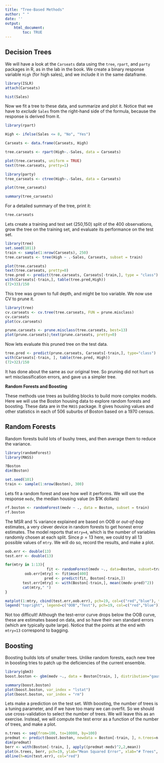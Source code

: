 ```yaml
---
title: "Tree-Based Methods"
author: " "
date: ''
output:
    html_document:  
        toc: TRUE
---
```


\newpage


## Decision Trees

We will have a look at the `Carseats` data using the `tree`, `rpart`, and `party` packages in R, as in the lab in the book. We create a binary response variable `High` (for high sales), and we include it in the same dataframe.

```r
library(ISLR)
attach(Carseats)

hist(Sales)
```

Now we fit a tree to these data, and summarize and plot it. Notice that we have to _exclude_ `Sales` from the right-hand side of the formula, because the response is derived from it.

```r
library(rpart)

High <- ifelse(Sales <= 8, "No", "Yes")

Carseats <- data.frame(Carseats, High)

tree.carseats <- rpart(High~.-Sales, data = Carseats)
```
\newpage

```r
plot(tree.carseats, uniform = TRUE)
text(tree.carseats, pretty=1)
```

```r
library(party)
tree_carseats <- ctree(High~.-Sales, data = Carseats)

plot(tree_carseats)

summary(tree_carseats)
```

For a detailed summary of the tree, print it:

```r
tree.carseats
```

Lets create a training and test set (250,150) split of the 400 observations, grow the tree on the training set, and evaluate its performance on the test set.
```r
library(tree)
set.seed(1011)
train <- sample(1:nrow(Carseats), 250)
tree.carseats <- tree(High ~ .-Sales, Carseats, subset = train)

plot(tree.carseats)
text(tree.carseats, pretty=0)
tree.pred <- predict(tree.carseats, Carseats[-train,], type = "class")
with(Carseats[-train,], table(tree.pred,High))
(72+33)/150
```

This tree was grown to full depth, and might be too variable. We now use CV to prune it.
```r
library(tree)
cv.carseats <- cv.tree(tree.carseats, FUN = prune.misclass)
cv.carseats
plot(cv.carseats)

prune.carseats <- prune.misclass(tree.carseats, best=13)
plot(prune.carseats);text(prune.carseats, pretty=0)
```

Now lets evaluate this pruned tree on the test data.
```r
tree.pred <- predict(prune.carseats, Carseats[-train,], type="class")
with(Carseats[-train, ], table(tree.pred, High))
(72+32)/150
```

It has done about the same as our original tree. So pruning did not hurt us wrt misclassification errors, and gave us a simpler tree.

\newpage

**Random Forests and Boosting**

These methods use trees as building blocks to build more complex models. Here we will use the Boston housing data to explore random forests and boosting. These data are in the `MASS` package.
It gives housing values and other statistics in each of 506 suburbs of Boston based on a 1970 census.

## Random Forests

Random forests build lots of bushy trees, and then average them to reduce the variance.

```r
library(randomForest)
library(MASS)

?Boston
dim(Boston)

set.seed(101)
train <- sample(1:nrow(Boston), 300)
```

Lets fit a random forest and see how well it performs. We will use the response `medv`, the median housing value (in \$1K dollars)

```r
rf.boston <- randomForest(medv ~ ., data = Boston, subset = train)
rf.boston
```
The MSR and % variance explained are based on OOB  or _out-of-bag_ estimates, a very clever device in random forests to get honest error estimates. The model reports that `mtry=4`, which is the number of variables randomly chosen at each split. Since $p=13$ here, we could try all 13 possible values of `mtry`. We will do so, record the results, and make a plot.

```r
oob.err <- double(13)
test.err <- double(13)

for(mtry in 1:13){
                   fit <- randomForest(medv ~., data=Boston, subset=train, mtry=mtry, ntree=400)
         oob.err[mtry] <- fit$mse[400]
                  pred <- predict(fit, Boston[-train,])
        test.err[mtry] <- with(Boston[-train,], mean((medv-pred)^2))
        cat(mtry," ")
}

matplot(1:mtry, cbind(test.err,oob.err), pch=19, col=c("red","blue"), type="b", ylab="Mean Squared Error")
legend("topright", legend=c("OOB","Test"), pch=19, col=c("red","blue"))
```

Not too difficult! Although the test-error curve drops below the OOB curve, these are estimates based on data, and so have their own standard errors (which are typically quite large). Notice that the points at the end with `mtry=13` correspond to bagging.

## Boosting
 
Boosting builds lots of smaller trees. Unlike random forests, each new tree in boosting tries to patch up the deficiencies of the current ensemble.
```r
library(gbm3)
boost.boston <- gbm(medv ~., data = Boston[train, ], distribution="gaussian", n.trees=10000, shrinkage=0.01, interaction.depth=4)

summary(boost.boston)
plot(boost.boston, var_index = "lstat")
plot(boost.boston, var_index = "rm")
```

Lets make a prediction on the test set. With boosting, the number of trees is a tuning parameter, and if we have too many we can overfit. So we should use cross-validation to select the number of trees. We will leave this as an exercise. Instead, we will compute the test error as a function of the number of trees, and make a plot.

```r
n.trees <- seq(from=100, to=10000, by=100)
predmat <- predict(boost.boston, newdata = Boston[-train, ], n.trees=n.trees)
dim(predmat)
berr <- with(Boston[-train, ], apply((predmat-medv)^2,2,mean))
plot(n.trees, berr, pch=19, ylab="Mean Squared Error", xlab="# Trees", main="Boosting Test Error")
abline(h=min(test.err), col="red")
```
